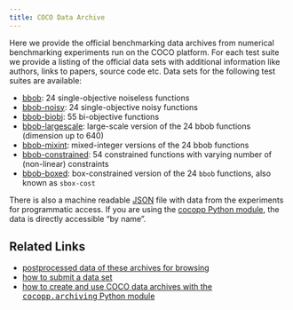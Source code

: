 ```yaml
---
title: COCO Data Archive
---
```


Here we provide the official benchmarking data archives from numerical benchmarking experiments run on the COCO platform. 
For each test suite we provide a listing of the official data sets with additional information like authors, links to papers, source code etc.
Data sets for the following test suites are available: 

* [bbob](bbob.qmd): 24 single-objective noiseless functions
* [bbob-noisy](bbob-noisy.qmd): 24 single-objective noisy functions
* [bbob-biobj](bbob-biobj.qmd): 55 bi-objective functions
* [bbob-largescale](bbob-largescale.qmd): large-scale version of the 24 bbob functions (dimension up to 640)
* [bbob-mixint](bbob-mixint.qmd): mixed-integer versions of the 24 bbob functions
* [bbob-constrained](bbob-constrained.qmd): 54 constrained functions with varying number of (non-linear) constraints
* [bbob-boxed](bbob-boxed.qmd): box-constrained version of the 24 `bbob` functions, also known as `sbox-cost`

There is also a machine readable [JSON](data-archive.json) file with data from the experiments for programmatic access.
If you are using the [cocopp Python module](https://pypi.org/project/cocopp), the data is directly accessible "by name".

## Related Links

* <a href="../ppdata-archive"> postprocessed data of these archives for browsing</a>
* <a href="https://github.com/numbbo/data-archive/blob/gh-pages/howtos/publish-a-dataset-howto.md">how to submit a data set</a>
* <a href="https://github.com/numbbo/coco-postprocess/blob/main/src/cocopp/archiving.py">
how to create and use COCO data archives with the <tt>cocopp.archiving</tt> Python module</a>
